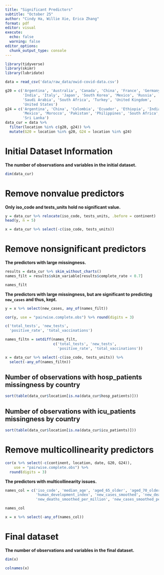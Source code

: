 ```yaml
---
title: "Significant Predictors"
subtitle: "October 25"
author: "Cindy Ha, Willie Xie, Erica Zhang"
format: pdf
editor: visual
execute: 
  echo: false
  warning: false
editor_options: 
  chunk_output_type: console
---
```


```r
library(tidyverse)
library(skimr)
library(lubridate)

data = read_csv('data/raw_data/owid-covid-data.csv')

g20 = c('Argentina', 'Australia', 'Canada', 'China', 'France', 'Germany',
        'India', 'Italy', 'Japan', 'South Korea', 'Mexico', 'Russia',
        'Saudi Arabia', 'South Africa', 'Turkey', 'United Kingdom',
        'United States')
g24 = c('Argentina', 'China', 'Colombia', 'Ecuador', 'Ethiopia', 'India',
        'Mexico', 'Morocco', 'Pakistan', 'Philippines', 'South Africa',
        'Sri Lanka')
data_cur = data %>%
  filter(location %in% c(g20, g24)) %>%
  mutate(G20 = location %in% g20, G24 = location %in% g24)
```

# Initial Dataset Information

**The number of observations and variables in the initial dataset.**

```r
dim(data_cur)
```

# Remove nonvalue predictors

**Only iso_code and tests_units hold no significant value.**

```r
y = data_cur %>% relocate(iso_code, tests_units, .before = continent)
head(y, n = 5)

x = data_cur %>% select(-c(iso_code, tests_units))
```

# Remove nonsignificant predictors

**The predictors with large missingness.**

```r
results = data_cur %>% skim_without_charts()
names_filt = results$skim_variable[results$complete_rate < 0.7]

names_filt
```

**The predictors with large missingness, but are significant to predicting `new_cases` and thus, kept.**

```r
y = x %>% select(new_cases, any_of(names_filt))

cor(y, use = "pairwise.complete.obs") %>% round(digits = 3)

c('total_tests', 'new_tests',
  'positive_rate', 'total_vaccinations')

names_filtn = setdiff(names_filt,
                      c('total_tests', 'new_tests',
                        'positive_rate', 'total_vaccinations'))

x = data_cur %>% select(-c(iso_code, tests_units)) %>%
  select(-any_of(names_filtn))
```

## Number of observations with hosp_patients missingness by country

```r
sort(table(data_cur$location[is.na(data_cur$hosp_patients)]))
```

## Number of observations with icu_patients missingness by country

```r
sort(table(data_cur$location[is.na(data_cur$icu_patients)]))
```

# Remove multicollinearity predictors

```r
cor(x %>% select(-c(continent, location, date, G20, G24)),
    use = "pairwise.complete.obs") %>%
  round(digits = 3)
```

**The predictors with multicollinearity issues.**

```r
names_col = c('iso_code', 'median_age', 'aged_65_older', 'aged_70_older',
              'human_development_index', 'new_cases_smoothed', 'new_deaths_smoothed',
              'new_deaths_smoothed_per_million', 'new_cases_smoothed_per_million')

names_col

x = x %>% select(-any_of(names_col))
```

# Final dataset

**The number of observations and variables in the final dataset.**

```r
dim(x)

colnames(x)
```
